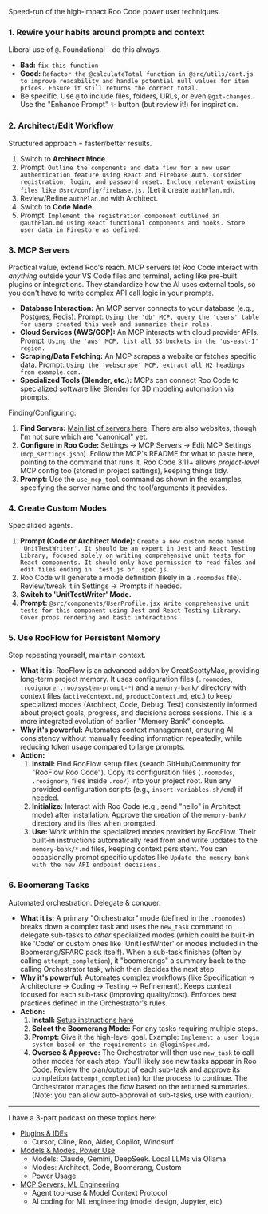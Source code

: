 Speed-run of the high-impact Roo Code power user techniques.

### 1. Rewire your habits around prompts and context
Liberal use of `@`. Foundational - do this always.
*   **Bad:** `fix this function`
*   **Good:** `Refactor the @calculateTotal function in @src/utils/cart.js to improve readability and handle potential null values for item prices. Ensure it still returns the correct total.`
*   Be specific. Use `@` to include files, folders, URLs, or even `@git-changes`. Use the "Enhance Prompt" ✨ button (but review it!) for inspiration.

### 2. Architect/Edit Workflow
Structured approach = faster/better results.

1.  Switch to **Architect Mode**.
2.  Prompt: `Outline the components and data flow for a new user authentication feature using React and Firebase Auth. Consider registration, login, and password reset. Include relevant existing files like @src/config/firebase.js.` (Let it create `authPlan.md`).
3.  Review/Refine `authPlan.md` with Architect.
4.  Switch to **Code Mode**.
5.  Prompt: `Implement the registration component outlined in @authPlan.md using React functional components and hooks. Store user data in Firestore as defined.`

### 3. MCP Servers
Practical value, extend Roo's reach. MCP servers let Roo Code interact with *anything* outside your VS Code files and terminal, acting like pre-built plugins or integrations. They standardize how the AI uses external tools, so you don't have to write complex API call logic in your prompts.

*   **Database Interaction:** An MCP server connects to your database (e.g., Postgres, Redis). Prompt: `Using the 'db' MCP, query the 'users' table for users created this week and summarize their roles.`
*   **Cloud Services (AWS/GCP):** An MCP interacts with cloud provider APIs. Prompt: `Using the 'aws' MCP, list all S3 buckets in the 'us-east-1' region.`
*   **Scraping/Data Fetching:** An MCP scrapes a website or fetches specific data. Prompt: `Using the 'webscrape' MCP, extract all H2 headings from example.com.`
*   **Specialized Tools (Blender, etc.):** MCPs can connect Roo Code to specialized software like Blender for 3D modeling automation via prompts.

Finding/Configuring:
1.  **Find Servers:** [Main list of servers here](https://github.com/modelcontextprotocol/servers). There are also websites, though I'm not sure which are "canonical" yet.
2.  **Configure in Roo Code:** Settings -> MCP Servers -> Edit MCP Settings (`mcp_settings.json`). Follow the MCP's README for what to paste here, pointing to the command that runs it. Roo Code 3.11+ allows *project-level* MCP config too (stored in project settings), keeping things tidy.
3.  **Prompt:** Use the `use_mcp_tool` command as shown in the examples, specifying the server name and the tool/arguments it provides.

### 4. Create Custom Modes
Specialized agents.

1.  **Prompt (Code or Architect Mode):** `Create a new custom mode named 'UnitTestWriter'. It should be an expert in Jest and React Testing Library, focused solely on writing comprehensive unit tests for React components. It should only have permission to read files and edit files ending in .test.js or .spec.js.`
2.  Roo Code will generate a mode definition (likely in a `.roomodes` file). Review/tweak it in Settings -> Prompts if needed.
3.  **Switch to 'UnitTestWriter' Mode.**
4.  **Prompt:** `@src/components/UserProfile.jsx Write comprehensive unit tests for this component using Jest and React Testing Library. Cover props rendering and basic interactions.`

### 5. Use RooFlow for Persistent Memory
Stop repeating yourself, maintain context.

*   **What it is:** RooFlow is an advanced addon by GreatScottyMac, providing long-term project memory. It uses configuration files (`.roomodes`, `.rooignore`, `.roo/system-prompt-*`) and a `memory-bank/` directory with context files (`activeContext.md`, `productContext.md`, etc.) to keep specialized modes (Architect, Code, Debug, Test) consistently informed about project goals, progress, and decisions across sessions. This is a more integrated evolution of earlier "Memory Bank" concepts.
*   **Why it's powerful:** Automates context management, ensuring AI consistency without manually feeding information repeatedly, while reducing token usage compared to large prompts.
*   **Action:**
    1.  **Install:** Find RooFlow setup files (search GitHub/Community for "RooFlow Roo Code"). Copy its configuration files (`.roomodes`, `.rooignore`, files inside `.roo/`) into your project root. Run any provided configuration scripts (e.g., `insert-variables.sh/cmd`) if needed.
    2.  **Initialize:** Interact with Roo Code (e.g., send "hello" in Architect mode) after installation. Approve the creation of the `memory-bank/` directory and its files when prompted.
    3.  **Use:** Work within the specialized modes provided by RooFlow. Their built-in instructions automatically read from and write updates to the `memory-bank/*.md` files, keeping context persistent. You can occasionally prompt specific updates like `Update the memory bank with the new API endpoint decisions.`

### 6. Boomerang Tasks
Automated orchestration. Delegate & conquer.

*   **What it is:** A primary "Orchestrator" mode (defined in the `.roomodes`) breaks down a complex task and uses the `new_task` command to delegate sub-tasks to *other* specialized modes (which could be built-in like 'Code' or custom ones like 'UnitTestWriter' or modes included in the Boomerang/SPARC pack itself). When a sub-task finishes (often by calling `attempt_completion`), it "boomerangs" a summary back to the calling Orchestrator task, which then decides the next step.
*   **Why it's powerful:** Automates complex workflows (like Specification -> Architecture -> Coding -> Testing -> Refinement). Keeps context focused for each sub-task (improving quality/cost). Enforces best practices defined in the Orchestrator's rules.
*   **Action:**
    1.  **Install:** [Setup instructions here](https://docs.roocode.com/features/boomerang-tasks#setting-up-boomerang-mode)
    2.  **Select the Boomerang Mode:** For any tasks requiring multiple steps.
    3.  **Prompt:** Give it the high-level goal. Example: `Implement a user login system based on the requirements in @loginSpec.md.`
    4.  **Oversee & Approve:** The Orchestrator will then use `new_task` to call other modes for each step. You'll likely see new tasks appear in Roo Code. Review the plan/output of each sub-task and approve its completion (`attempt_completion`) for the process to continue. The Orchestrator manages the flow based on the returned summaries. (Note: you can allow auto-approval of sub-tasks, use with caution).

---
I have a 3-part podcast on these topics here:
* [Plugins & IDEs](/mlg/mla-22)
  * Cursor, Cline, Roo, Aider, Copilot, Windsurf
* [Models & Modes, Power Use](/mlg/mla-23)
  * Models: Claude, Gemini, DeepSeek. Local LLMs via Ollama
  * Modes: Architect, Code, Boomerang, Custom
  * Power Usage
* [MCP Servers, ML Engineering](/mlg/mla-24)
  * Agent tool-use & Model Context Protocol
  * AI coding for ML engineering (model design, Jupyter, etc)